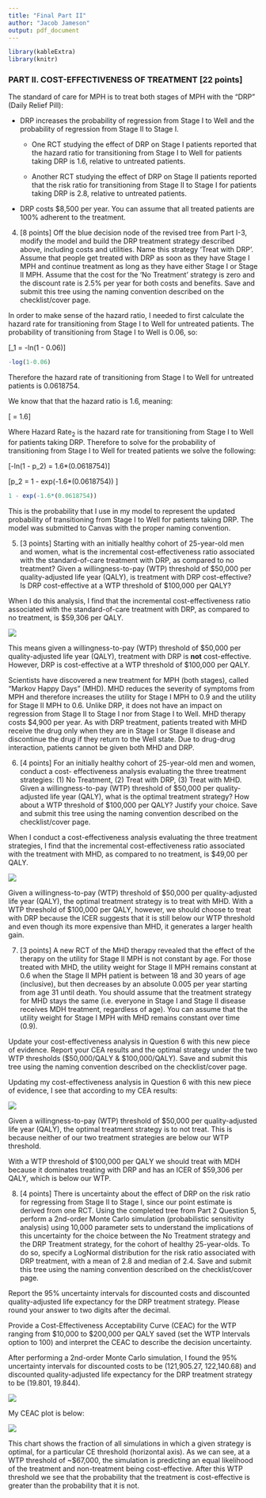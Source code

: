 ```yaml
---
title: "Final Part II"
author: "Jacob Jameson"
output: pdf_document
---
```


```r
library(kableExtra)
library(knitr)
```

### PART II. COST-EFFECTIVENESS OF TREATMENT [22 points]



The standard of care for MPH is to treat both stages of MPH with the “DRP” (Daily Relief Pill):

- DRP increases the probability of regression from Stage I to Well and the probability of regression from Stage II to Stage I.

  - One RCT studying the effect of DRP on Stage I patients reported that the hazard ratio for transitioning from Stage I to Well for patients taking DRP is 1.6, relative to untreated patients.
  
  - Another RCT studying the effect of DRP on Stage II patients reported that the risk ratio for transitioning from Stage II to Stage I for patients taking DRP is 2.8, relative to untreated patients.
  
- DRP costs $8,500 per year. You can assume that all treated patients are 100% adherent to the treatment.




4. [8 points] Off the blue decision node of the revised tree from Part I-3, modify the model and build the DRP treatment strategy described above, including costs and utilities. Name this strategy ‘Treat with DRP’. Assume that people get treated with DRP as soon as they have Stage I MPH and continue treatment as long as they have either Stage I or Stage II MPH. Assume that the cost for the ‘No Treatment’ strategy is zero and the discount rate is 2.5% per year for both costs and benefits. Save and submit this tree using the naming convention described on the checklist/cover page.


\color{blue}

In order to make sense of the hazard ratio, I needed to first calculate the hazard rate for transitioning from Stage I to Well for untreated patients. The probability of transitioning from Stage I to Well is 0.06, so:


\[\text{Hazard Rate}_1 = -ln(1 - 0.06)\]


```r
-log(1-0.06)
```

Therefore the hazard rate of transitioning from Stage I to Well for untreated patients is 0.0618754. 

We know that that the hazard ratio is 1.6, meaning:

\[\frac{\text{Hazard Rate}_2}{\text{Hazard Rate}_1} = 1.6\]

Where Hazard Rate$_2$ is the hazard rate for transitioning from Stage I to Well for patients taking DRP. Therefore to solve for the probability of transitioning from Stage I to Well for treated patients we solve the following:

\[-ln(1 - p_2) = 1.6*(0.0618754)\]

\[p_2 = 1 - exp(-1.6*(0.0618754)) \]

```r
1 - exp(-1.6*(0.0618754))
```

This is the probability that I use in my model to represent the updated probability of transitioning from Stage I to Well for patients taking DRP. The model was submitted to Canvas with the proper naming convention. 



\color{black}


5. [3 points] Starting with an initially healthy cohort of 25-year-old men and women, what is the incremental cost-effectiveness ratio associated with the standard-of-care treatment with DRP, as compared to no treatment? Given a willingness-to-pay (WTP) threshold of \$50,000 per quality-adjusted life year (QALY), is treatment with DRP cost-effective? Is DRP cost-effective at a WTP threshold of \$100,000 per QALY?




\color{blue}

When I do this analysis, I find that the incremental cost-effectiveness ratio associated with the standard-of-care treatment with DRP, as compared to no treatment, is $59,306 per QALY.

![](icer.png)


This means given a willingness-to-pay (WTP) threshold of \$50,000 per quality-adjusted life year (QALY), treatment with DRP is **not** cost-effective. However, DRP is cost-effective at a WTP threshold of \$100,000 per QALY.

\color{black}



Scientists have discovered a new treatment for MPH (both stages), called “Markov Happy Days” (MHD). MHD reduces the severity of symptoms from MPH and therefore increases the utility for Stage I MPH to 0.9 and the utility for Stage II MPH to 0.6. Unlike DRP, it does not have an impact on regression from Stage II to Stage I nor from Stage I to Well. MHD therapy costs $4,900 per year. As with DRP treatment, patients treated with MHD receive the drug only when they are in Stage I or Stage II disease and discontinue the drug if they return to the Well state. Due to drug-drug interaction, patients cannot be given both MHD and DRP.




6. [4 points] For an initially healthy cohort of 25-year-old men and women, conduct a cost- effectiveness analysis evaluating the three treatment strategies: (1) No Treatment, (2) Treat with DRP, (3) Treat with MHD. Given a willingness-to-pay (WTP) threshold of \$50,000 per quality-adjusted life year (QALY), what is the optimal treatment strategy? How about a WTP threshold of \$100,000 per QALY? Justify your choice. Save and submit this tree using the naming convention described on the checklist/cover page.


\color{blue}

When I conduct a cost-effectiveness analysis evaluating the three treatment strategies, I find that the incremental cost-effectiveness ratio associated with the treatment with MHD, as compared to no treatment, is \$49,00 per QALY. 


![](icer2.png)


Given a willingness-to-pay (WTP) threshold of \$50,000 per quality-adjusted life year (QALY), the optimal treatment strategy is to treat with MHD. With a WTP threshold of \$100,000 per QALY, however, we should choose to treat with DRP because the ICER suggests that it is still below our WTP threshold and even though its more expensive than MHD, it generates a larger health gain. 




\color{black}




7. [3 points] A new RCT of the MHD therapy revealed that the effect of the therapy on the utility for Stage II MPH is not constant by age. For those treated with MHD, the utility weight for Stage II MPH remains constant at 0.6 when the Stage II MPH patient is between 18 and 30 years of age (inclusive), but then decreases by an absolute 0.005 per year starting from age 31 until death. You should assume that the treatment strategy for MHD stays the same (i.e. everyone in Stage I and Stage II disease receives MDH treatment, regardless of age). You can assume that the utility weight for Stage I MPH with MHD remains constant over time (0.9).



Update your cost-effectiveness analysis in Question 6 with this new piece of evidence. Report your CEA results and the optimal strategy under the two WTP thresholds ($50,000/QALY & $100,000/QALY). Save and submit this tree using the naming convention described on the checklist/cover page.





\color{blue}

Updating my cost-effectiveness analysis in Question 6 with this new piece of evidence, I see that according to my CEA results:


![](icer3.png)



Given a willingness-to-pay (WTP) threshold of \$50,000 per quality-adjusted life year (QALY), the optimal treatment strategy is to not treat. This is because neither of our two treatment strategies are below our WTP threshold.

With a WTP threshold of \$100,000 per QALY we should treat with MDH because it dominates treating with DRP and has an ICER of $59,306 per QALY, which is below our WTP.


\color{black}



8. [4 points] There is uncertainty about the effect of DRP on the risk ratio for regressing from Stage II to Stage I, since our point estimate is derived from one RCT. Using the completed tree from Part 2 Question 5, perform a 2nd-order Monte Carlo simulation (probabilistic sensitivity analysis) using 10,000 parameter sets to understand the implications of this uncertainty for the choice between the No Treatment strategy and the DRP Treatment strategy, for the cohort of healthy 25-year-olds. To do so, specify a LogNormal distribution for the risk ratio associated with DRP treatment, with a mean of 2.8 and median of 2.4. Save and submit this tree using the naming convention described on the checklist/cover page.


Report the 95% uncertainty intervals for discounted costs and discounted quality-adjusted life expectancy for the DRP treatment strategy. Please round your answer to two digits after the decimal.


Provide a Cost-Effectiveness Acceptability Curve (CEAC) for the WTP ranging from $10,000 to $200,000 per QALY saved (set the WTP Intervals option to 100) and interpret the CEAC to describe the decision uncertainty.


\color{blue}

After performing a 2nd-order Monte Carlo simulation, I found the 95% uncertainty intervals for discounted costs to be (121,905.27, 122,140.68) and discounted quality-adjusted life expectancy for the DRP treatment strategy to be (19.801, 19.844).

![](monte_carlo.png)





My CEAC plot is below:

![](ceac.png)


This chart shows the fraction of all simulations in which a given strategy is optimal, for a particular CE threshold (horizontal axis). As we can see, at a WTP threshold of ~$67,000, the simulation is predicting an equal likelihood of the treatment and non-treatment being cost-effective. After this WTP threshold we see that the probability that the treatment is cost-effective is greater than the probability that it is not.



